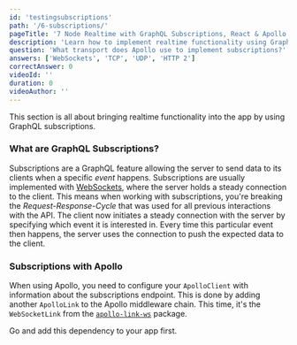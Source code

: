 ```yaml
---
id: 'testingsubscriptions'
path: '/6-subscriptions/'
pageTitle: '7 Node Realtime with GraphQL Subscriptions, React & Apollo Tutorial'
description: 'Learn how to implement realtime functionality using GraphQL subscriptions with Apollo Client & React. The websockets will be handled by subscriptions-transport-ws.'
question: 'What transport does Apollo use to implement subscriptions?'
answers: ['WebSockets', 'TCP', 'UDP', 'HTTP 2']
correctAnswer: 0
videoId: ''
duration: 0
videoAuthor: ''
---
```


This section is all about bringing realtime functionality into the app by using
GraphQL subscriptions.

### What are GraphQL Subscriptions?

Subscriptions are a GraphQL feature allowing the server to send data to its
clients when a specific _event_ happens. Subscriptions are usually implemented
with [WebSockets](https://en.wikipedia.org/wiki/WebSocket), where the server
holds a steady connection to the client. This means when working with subscriptions,
you're breaking the _Request-Response-Cycle_ that was used for all previous interactions
with the API. The client now initiates a steady connection with the server by specifying
which event it is interested in. Every time this particular event then happens, the server
uses the connection to push the expected data to the client.

### Subscriptions with Apollo

When using Apollo, you need to configure your `ApolloClient` with information about
the subscriptions endpoint. This is done by adding another `ApolloLink` to the Apollo
middleware chain. This time, it's the `WebSocketLink` from the
[`apollo-link-ws`](https://github.com/apollographql/apollo-link/tree/master/packages/apollo-link-ws)
package.

Go and add this dependency to your app first.
